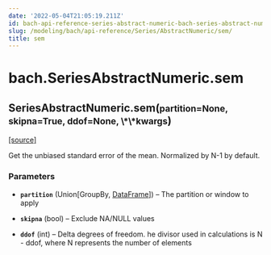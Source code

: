 ```yaml
---
date: '2022-05-04T21:05:19.211Z'
id: bach-api-reference-series-abstract-numeric-bach-series-abstract-numeric-sem
slug: /modeling/bach/api-reference/Series/AbstractNumeric/sem/
title: sem
---
```


# bach.SeriesAbstractNumeric.sem

<div className="method">

<h2 className="signature-method"><span className="additional-name">SeriesAbstractNumeric.</span><span className="name">sem(</span><small className="parameter-list"><span className="parameter" id="partition">partition=None</span>, <span className="parameter" id="skipna">skipna=True</span>, <span className="parameter" id="ddof">ddof=None</span>, <span className="parameter" id="**">\*\*kwargs</span></small>)</h2>


&#8203;<span className="view-source">[[source]](https://github.com/objectiv/objectiv-analytics/blob/main/bach/bach/series/series_numeric.py)</span>

<div className="content">

Get the unbiased standard error of the mean.
Normalized by N-1 by default.


### Parameters

* **`partition`** (Union[GroupBy, [DataFrame](/modeling/bach/api-reference/DataFrame/index.mdx)]) – The partition or window to apply


* **`skipna`** (bool) – Exclude NA/NULL values


* **`ddof`** (int) – Delta degrees of freedom. he divisor used in calculations is N - ddof,
where N represents the number of elements





</div>


</div>
